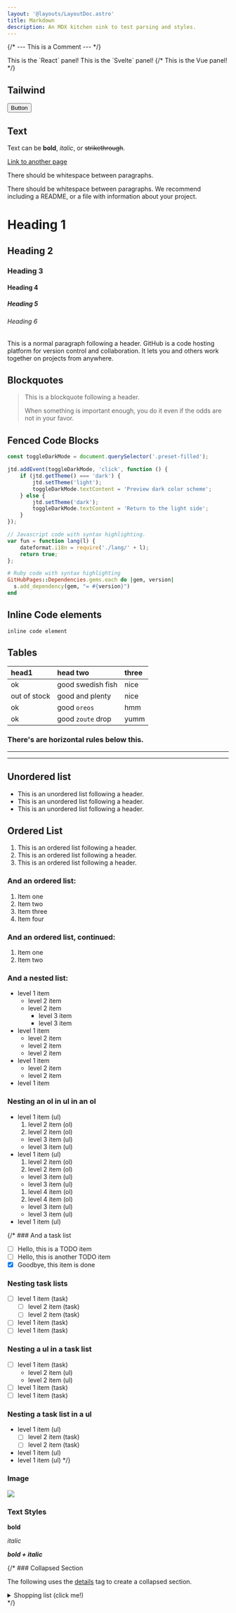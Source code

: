 ```yaml
---
layout: '@layouts/LayoutDoc.astro'
title: Markdown
description: An MDX kitchen sink to test parsing and styles.
---
```



{/* --- This is a Comment --- */}

<FrameworkTabs client:load>
	<Fragment slot="react">This is the `React` panel!</Fragment>
	<Fragment slot="svelte">This is the `Svelte` panel!</Fragment>
	{/* <Fragment slot="vue">This is the Vue panel!</Fragment> */}
</FrameworkTabs>

## Tailwind

<button type="button" class="btn preset-filled">
	Button
</button>

## Text

Text can be **bold**, _italic_, or ~~strikethrough~~.

[Link to another page](https://github.com/)

There should be whitespace between paragraphs.

There should be whitespace between paragraphs. We recommend including a README, or a file with information about your project.

# Heading 1

## Heading 2

### Heading 3

#### Heading 4

##### Heading 5

###### Heading 6

This is a normal paragraph following a header. GitHub is a code hosting platform for version control and collaboration. It lets you and others work together on projects from anywhere.

## Blockquotes

> This is a blockquote following a header.
>
> When something is important enough, you do it even if the odds are not in your favor.

## Fenced Code Blocks

```ts title="my-test-file.js"
const toggleDarkMode = document.querySelector('.preset-filled');

jtd.addEvent(toggleDarkMode, 'click', function () {
	if (jtd.getTheme() === 'dark') {
		jtd.setTheme('light');
		toggleDarkMode.textContent = 'Preview dark color scheme';
	} else {
		jtd.setTheme('dark');
		toggleDarkMode.textContent = 'Return to the light side';
	}
});
```

```js
// Javascript code with syntax highlighting.
var fun = function lang(l) {
	dateformat.i18n = require('./lang/' + l);
	return true;
};
```

```ruby
# Ruby code with syntax highlighting
GitHubPages::Dependencies.gems.each do |gem, version|
  s.add_dependency(gem, "= #{version}")
end
```

## Inline Code elements

`inline code element`

## Tables

| head1        | head two          | three |
| :----------- | :---------------- | :---- |
| ok           | good swedish fish | nice  |
| out of stock | good and plenty   | nice  |
| ok           | good `oreos`      | hmm   |
| ok           | good `zoute` drop | yumm  |

### There's are horizontal rules below this.

---

---

## Unordered list

-   This is an unordered list following a header.
-   This is an unordered list following a header.
-   This is an unordered list following a header.

## Ordered List

1.  This is an ordered list following a header.
2.  This is an ordered list following a header.
3.  This is an ordered list following a header.

### And an ordered list:

1.  Item one
1.  Item two
1.  Item three
1.  Item four

### And an ordered list, continued:

1.  Item one
1.  Item two

### And a nested list:

-   level 1 item
    -   level 2 item
    -   level 2 item
        -   level 3 item
        -   level 3 item
-   level 1 item
    -   level 2 item
    -   level 2 item
    -   level 2 item
-   level 1 item
    -   level 2 item
    -   level 2 item
-   level 1 item

### Nesting an ol in ul in an ol

-   level 1 item (ul)
    1. level 2 item (ol)
    1. level 2 item (ol)
    -   level 3 item (ul)
    -   level 3 item (ul)
-   level 1 item (ul)
    1. level 2 item (ol)
    1. level 2 item (ol)
    -   level 3 item (ul)
    -   level 3 item (ul)
    1. level 4 item (ol)
    1. level 4 item (ol)
    -   level 3 item (ul)
    -   level 3 item (ul)
-   level 1 item (ul)

{/\* ### And a task list

-   [ ] Hello, this is a TODO item
-   [ ] Hello, this is another TODO item
-   [x] Goodbye, this item is done

### Nesting task lists

-   [ ] level 1 item (task)
    -   [ ] level 2 item (task)
    -   [ ] level 2 item (task)
-   [ ] level 1 item (task)
-   [ ] level 1 item (task)

### Nesting a ul in a task list

-   [ ] level 1 item (task)
    -   level 2 item (ul)
    -   level 2 item (ul)
-   [ ] level 1 item (task)
-   [ ] level 1 item (task)

### Nesting a task list in a ul

-   level 1 item (ul)
    -   [ ] level 2 item (task)
    -   [ ] level 2 item (task)
-   level 1 item (ul)
-   level 1 item (ul) \*/}

### Image

![](https://images.unsplash.com/photo-1578170222009-c7893aa20afd?q=80&w=1740&auto=format&fit=crop&ixlib=rb-4.0.3&ixid=M3wxMjA3fDB8MHxwaG90by1wYWdlfHx8fGVufDB8fHx8fA%3D%3D)

### Text Styles

**bold**

_italic_

**_bold + italic_**

{/\* ### Collapsed Section

The following uses the [details](https://docs.github.com/en/get-started/writing-on-github/working-with-advanced-formatting/organizing-information-with-collapsed-sections) tag to create a collapsed section.

<details markdown="block">
<summary>Shopping list (click me!)</summary>

This is content inside a `<details>` dropdown.

-   [ ] Apples
-   [ ] Oranges
-   [ ] Milk

</details> */}
